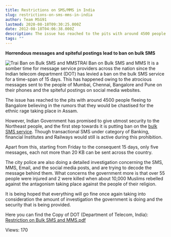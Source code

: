 ```yaml
---
title: Restrictions on SMS/MMS in India
slug: restrictions-on-sms-mms-in-india
author: Team MSG91
lastmod: 2020-08-18T09:30:25.000Z
date: 2012-08-18T04:06:38.000Z
description: The issue has reached to the pits with around 4500 people fleeing to Bangalore believing in the rumors that they would be chastised for the ethnic rage taking place in Assam.
tags: ""
---
```


**Horrendous messages and spiteful postings lead to ban on bulk SMS**


![Trai Ban on Bulk SMS and MMS](https://images-msg91.s3.ap-south-1.amazonaws.com/content/images/wordpress/2012/08/Trai-bulk-sms-ban.jpg "Trai Ban on Bulk SMS and MMS")TRAI Ban on Bulk SMS and MMS
It is a somber time for message service providers across the nation since the Indian telecom department (DOT) has levied a ban on the bulk SMS service for a time-span of 15 days. This has happened owing to the atrocious messages sent to the people of Mumbai, Chennai, Bangalore and Pune on their phones and the spiteful postings on social media websites.


The issue has reached to the pits with around 4500 people fleeing to Bangalore believing in the rumors that they would be chastised for the ethnic rage taking place in Assam.


However, Indian Government has promised to give utmost security to the Northeast people, and the first step towards it is putting ban on the [bulk SMS service](https://msg91.com "Bulk SMS"). Though transactional SMS under category of Banking, financial Institutes and Railways would still is active during this prohibition.


Apart from this, starting from Friday to the consequent 15 days, only five messages, each not more than 20 KB can be sent across the country.


The city police are also doing a detailed investigation concerning the SMS, MMS, Email, and the social media posts, and are trying to decode the message behind them. What concerns the government more is that over 55 people were injured and 2 were killed when about 10,000 Muslims rebelled against the antagonism taking place against the people of their religion.


It is being hoped that everything will go fine once again taking into consideration the amount of investigation the government is doing and the security that is being provided.


Here you can find the Copy of DOT (Department of Telecom, India): [Restriction on Bulk SMS and MMS.pdf](https://msg91.com/guide/content/Restriction-on-Bulk-SMS-MMS.PDF "Restriction on Bulk SMS and MMS")


 Views: 170


